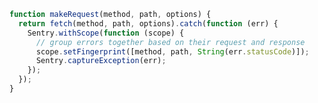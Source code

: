 ```javascript
function makeRequest(method, path, options) {
  return fetch(method, path, options).catch(function (err) {
    Sentry.withScope(function (scope) {
      // group errors together based on their request and response
      scope.setFingerprint([method, path, String(err.statusCode)]);
      Sentry.captureException(err);
    });
  });
}
```
